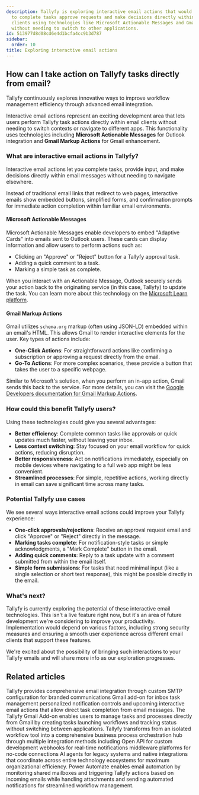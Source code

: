 ```yaml
---
description: Tallyfy is exploring interactive email actions that would allow users
  to complete tasks approve requests and make decisions directly within their email
  clients using technologies like Microsoft Actionable Messages and Gmail Markup Actions
  without needing to switch to other applications.
id: 513977d8d08cd6e4d1bcfa4cc9b3d787
sidebar:
  order: 10
title: Exploring interactive email actions
---
```


## How can I take action on Tallyfy tasks directly from email?

Tallyfy continuously explores innovative ways to improve workflow management efficiency through advanced email integration.

Interactive email actions represent an exciting development area that lets users perform Tallyfy task actions directly within email clients without needing to switch contexts or navigate to different apps. This functionality uses technologies including **Microsoft Actionable Messages** for Outlook integration and **Gmail Markup Actions** for Gmail enhancement.

### What are interactive email actions in Tallyfy?

Interactive email actions let you complete tasks, provide input, and make decisions directly within email messages without needing to navigate elsewhere.

Instead of traditional email links that redirect to web pages, interactive emails show embedded buttons, simplified forms, and confirmation prompts for immediate action completion within familiar email environments.

#### Microsoft Actionable Messages

Microsoft Actionable Messages enable developers to embed "Adaptive Cards" into emails sent to Outlook users. These cards can display information and allow users to perform actions such as:
*   Clicking an "Approve" or "Reject" button for a Tallyfy approval task.
*   Adding a quick comment to a task.
*   Marking a simple task as complete.

When you interact with an Actionable Message, Outlook securely sends your action back to the originating service (in this case, Tallyfy) to update the task. You can learn more about this technology on the [Microsoft Learn platform](https://learn.microsoft.com/en-us/outlook/actionable-messages/).

#### Gmail Markup Actions

Gmail utilizes `schema.org` markup (often using JSON-LD) embedded within an email's HTML. This allows Gmail to render interactive elements for the user. Key types of actions include:
*   **One-Click Actions**: For straightforward actions like confirming a subscription or approving a request directly from the email.
*   **Go-To Actions**: For more complex scenarios, these provide a button that takes the user to a specific webpage.

Similar to Microsoft's solution, when you perform an in-app action, Gmail sends this back to the service. For more details, you can visit the [Google Developers documentation for Gmail Markup Actions](https://developers.google.com/workspace/gmail/markup/actions/actions-overview).

### How could this benefit Tallyfy users?

Using these technologies could give you several advantages:

*   **Better efficiency**: Complete common tasks like approvals or quick updates much faster, without leaving your inbox.
*   **Less context switching**: Stay focused on your email workflow for quick actions, reducing disruption.
*   **Better responsiveness**: Act on notifications immediately, especially on mobile devices where navigating to a full web app might be less convenient.
*   **Streamlined processes**: For simple, repetitive actions, working directly in email can save significant time across many tasks.

### Potential Tallyfy use cases

We see several ways interactive email actions could improve your Tallyfy experience:

*   **One-click approvals/rejections**: Receive an approval request email and click "Approve" or "Reject" directly in the message.
*   **Marking tasks complete**: For notification-style tasks or simple acknowledgments, a "Mark Complete" button in the email.
*   **Adding quick comments**: Reply to a task update with a comment submitted from within the email itself.
*   **Simple form submissions**: For tasks that need minimal input (like a single selection or short text response), this might be possible directly in the email.

### What's next?

Tallyfy is currently exploring the potential of these interactive email technologies. This isn't a live feature right now, but it's an area of future development we're considering to improve your productivity. Implementation would depend on various factors, including strong security measures and ensuring a smooth user experience across different email clients that support these features.

We're excited about the possibility of bringing such interactions to your Tallyfy emails and will share more info as our exploration progresses.


## Related articles
<CardGrid>
<LinkTitleCard header="<b>Integrations > Email and SMTP</b>" href="/products/pro/integrations/email/" > Tallyfy provides comprehensive email integration through custom SMTP configuration for branded communications Gmail add-on for inbox task management personalized notification controls and upcoming interactive email actions that allow direct task completion from email messages. </LinkTitleCard>
<LinkTitleCard header="<b>Email > Gmail add-on</b>" href="/products/pro/integrations/email/how-can-i-manage-my-tasks-with-tallyfys-gmail-add-on/" > The Tallyfy Gmail Add-on enables users to manage tasks and processes directly from Gmail by creating tasks launching workflows and tracking status without switching between applications. </LinkTitleCard>
<LinkTitleCard header="<b>Pro > Integrations</b>" href="/products/pro/integrations/" > Tallyfy transforms from an isolated workflow tool into a comprehensive business process orchestration hub through multiple integration methods including Open API for custom development webhooks for real-time notifications middleware platforms for no-code connections AI agents for legacy systems and native integrations that coordinate across entire technology ecosystems for maximum organizational efficiency. </LinkTitleCard>
<LinkTitleCard header="<b>Power Automate > Working with email automation in Power Automate</b>" href="/products/pro/integrations/middleware/power-automate/working-with-email-automation-in-power-automate/" > Power Automate enables email automation by monitoring shared mailboxes and triggering Tallyfy actions based on incoming emails while handling attachments and sending automated notifications for streamlined workflow management. </LinkTitleCard>
</CardGrid>